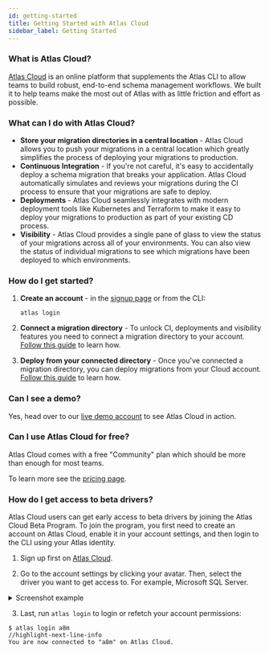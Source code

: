 ```yaml
---
id: getting-started
title: Getting Started with Atlas Cloud
sidebar_label: Getting Started
---
```


### What is Atlas Cloud?

[Atlas Cloud](https://atlasgo.cloud) is an online platform that supplements the Atlas CLI
to allow teams to build robust, end-to-end schema management workflows.  We built it to help
teams make the most out of Atlas with as little friction and effort as possible.

### What can I do with Atlas Cloud?

* **Store your migration directories in a central location** - Atlas Cloud allows you to push your migrations in a
  central location which greatly simplifies the process of deploying your migrations to
  production.
* **Continuous Integration** - If you're not careful, it's easy to accidentally deploy a schema migration
  that breaks your application.  Atlas Cloud automatically simulates and reviews your migrations during
  the CI process to ensure that your migrations are safe to deploy.
* **Deployments** - Atlas Cloud seamlessly integrates with modern deployment tools like Kubernetes and Terraform
  to make it easy to deploy your migrations to production as part of your existing CD process.
* **Visibility** - Atlas Cloud provides a single pane of glass to view the status of your migrations across
  all of your environments.  You can also view the status of individual migrations to see which migrations
  have been deployed to which environments.

### How do I get started?

1. **Create an account** - in the [signup page](https://auth.atlasgo.cloud/signup) or from the CLI:

   ```
   atlas login
   ```
2. **Connect a migration directory** - To unlock CI, deployments and visibility features you need to connect a migration
   directory to your account. [Follow this guide](/cloud/directories) to learn how.
3. **Deploy from your connected directory** - Once you've connected a migration directory, you can deploy migrations
   from your Cloud account.  [Follow this guide](/cloud/deployment) to learn how.

### Can I see a demo?

Yes, head over to our [live demo account](https://gh.atlasgo.cloud) to see Atlas Cloud in action.

### Can I use Atlas Cloud for free?

Atlas Cloud comes with a free "Community" plan which should be more than enough for most teams.

To learn more see the [pricing page](https://atlasgo.cloud/pricing).

### How do I get access to beta drivers?

Atlas Cloud users can get early access to beta drivers by joining the Atlas Cloud Beta Program. To join the program,
you first need to create an account on Atlas Cloud, enable it in your account settings, and then login to the CLI
using your Atlas identity.

1. Sign up first on [Atlas Cloud](https://auth.atlasgo.cloud/signup).

2. Go to the account settings by clicking your avatar. Then, select the driver you want to get access to. For example,
Microsoft SQL Server.

  <details>
  <summary>Screenshot example</summary>

  ![](https://atlasgo.io/uploads/cloud/beta-driver.png)

  </details>

3. Last, run `atlas login` to login or refetch your account permissions:

  ```text
  $ atlas login a8m
  //highlight-next-line-info
  You are now connected to "a8m" on Atlas Cloud.
  ```
